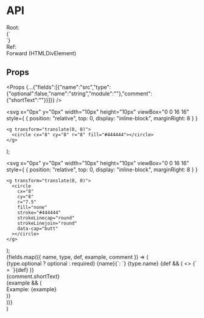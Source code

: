 # API

<div style={ { display: "grid", gridTemplateColumns: "min-content 1fr" } }>
  <div style={ { fontWeight: "bold", marginRight: 16 } }>Root:</div>
  <div>{`<div>`}</div>
  <div style={ { fontWeight: "bold", marginRight: 16 } }>Ref:</div>
  <div>Forward <span style={ { color: "rgb(153, 153, 153)" } }>(HTMLDivElement)</span></div>
</div>

## Props

<Props {...{"fields":[{"name":"src","type":{"optional":false,"name":"string","module":""},"comment":{"shortText":""}}]}} />

  <svg
    x="0px"
    y="0px"
    width="10px"
    height="10px"
    viewBox="0 0 16 16"
    style={ { position: "relative", top: 0, display: "inline-block", marginRight: 8 } }
  >
    <g transform="translate(0, 0)">
      <circle cx="8" cy="8" r="8" fill="#444444"></circle>
    </g>
  </svg>
);

  <svg
    x="0px"
    y="0px"
    width="10px"
    height="10px"
    viewBox="0 0 16 16"
    style={ { position: "relative", top: 0, display: "inline-block", marginRight: 8 } }
  >
    <g transform="translate(0, 0)">
      <circle
        cx="8"
        cy="8"
        r="7.5"
        fill="none"
        stroke="#444444"
        strokeLinecap="round"
        strokeLinejoin="round"
        data-cap="butt"
      ></circle>
    </g>
  </svg>
);

  <div style={ { marginTop: 16, display: "grid", gridGap: 24 } }>
    {fields.map(({ name, type, def, example, comment }) => (
      <div key={name}>
        <div style={ { marginLeft: -18 } }>
          {type.optional ? optional : required}
          <span style={ { fontWeight: "bold" } }>{name}</span>{`: `}
          <span>{type.name}</span>
          {def && (
            <>
             {` = `}<span style={ { fontWeight: "bold" } }>{def}</span>
            </>
          )}
        </div>
        <div>{comment.shortText}</div>
        {example && (
          <div style={ { marginLeft: 0, marginTop: 8, color: "rgb(153, 153, 153)", fontSize: "0.8rem" } }>
            Example: <span style={ { fontWeight: "bold" } }>{example}</span>
          </div>
        )}
      </div>
    ))}
  </div>
)
